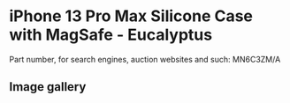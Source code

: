 
# iPhone 13 Pro Max Silicone Case with MagSafe - Eucalyptus

Part number, for search engines, auction websites and such: MN6C3ZM/A

## Image gallery

<div style={{ width: '100%', maxWidth: '768px' }}>
<GalleryComponent
    images={[
      {
        original: "/everysource/MN6C3.webp",
        thumbnail: "/everypreview/MN6C3.webp",
      },
      {
        original: "/everysource/MN6C3_AV1.webp",
        thumbnail: "/everypreview/MN6C3_AV1.webp",
      },
      {
        original: "/everysource/MN6C3_AV2.webp",
        thumbnail: "/everypreview/MN6C3_AV2.webp",
      },
      {
        original: "/everysource/MN6C3_AV3.webp",
        thumbnail: "/everypreview/MN6C3_AV3.webp",
      },
      {
        original: "/everysource/MN6C3_AV4.webp",
        thumbnail: "/everypreview/MN6C3_AV4.webp",
      }
    ]}
  />
</div>